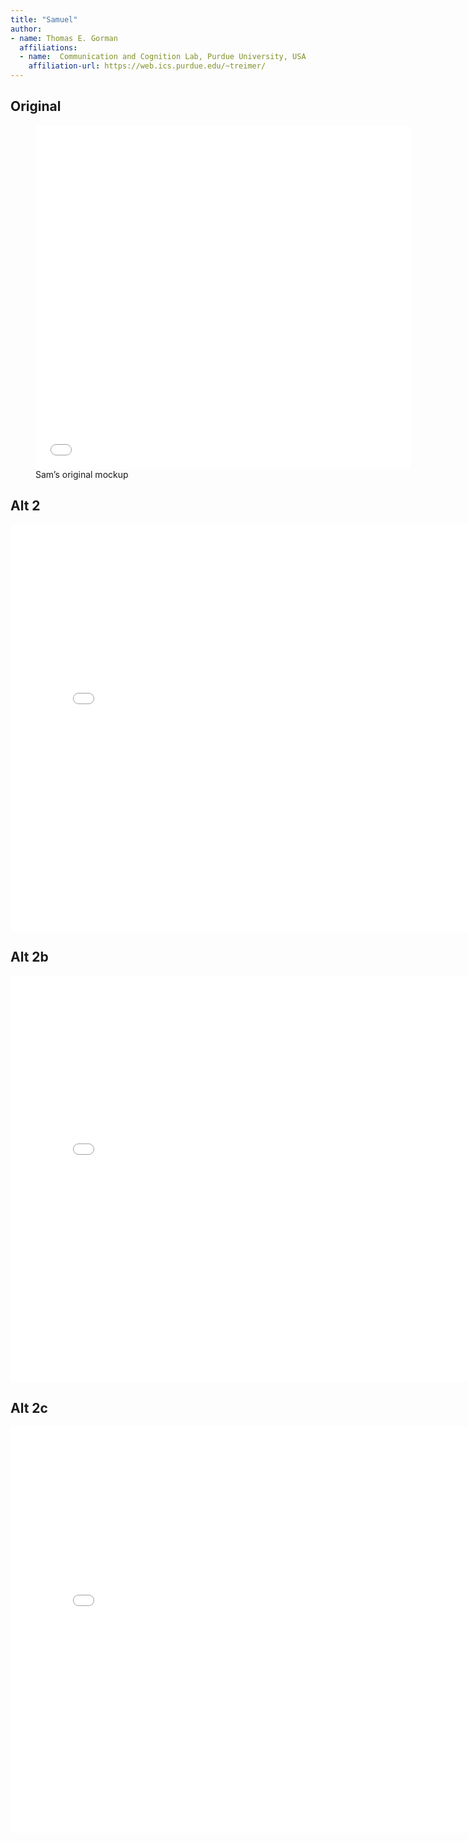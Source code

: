 ```yaml
---
title: "Samuel"
author:
- name: Thomas E. Gorman
  affiliations: 
  - name:  Communication and Cognition Lab, Purdue University, USA
    affiliation-url: https://web.ics.purdue.edu/~treimer/
---
```




## Original

::: column-page-right

![Sam's original mockup](task1.html){width="600" height="550"}

::: 



## Alt 2

::: column-page-right

![](task2.html){width="800" height="650"}

::: 


## Alt 2b

::: column-page-right

![](task2b.html){width="800" height="650"}

::: 


## Alt 2c

::: column-page-right

![](task2c.html){width="800" height="650"}

::: 